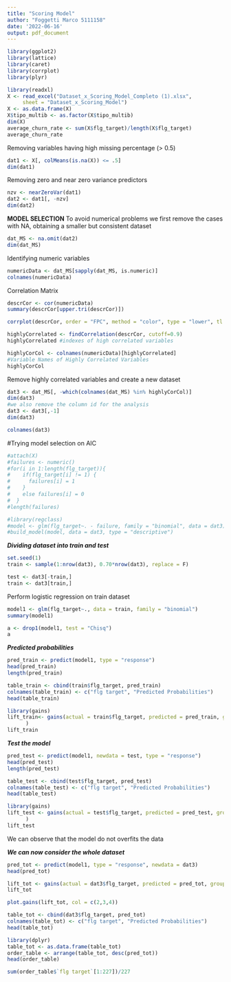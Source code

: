 ---
title: "Scoring Model"
author: "Foggetti Marco 5111158"
date: '2022-06-16'
output: pdf_document
---

```{r}
library(ggplot2)
library(lattice)
library(caret)
library(corrplot)
library(plyr)
```

```{r}
library(readxl)
X <- read_excel("Dataset_x_Scoring_Model_Completo (1).xlsx", 
     sheet = "Dataset_x_Scoring_Model")
X <- as.data.frame(X)
X$tipo_multib <- as.factor(X$tipo_multib)
dim(X)
average_churn_rate <- sum(X$flg_target)/length(X$flg_target)
average_churn_rate
```
Removing variables having high missing percentage (> 0.5)
```{r}
dat1 <- X[, colMeans(is.na(X)) <= .5]
dim(dat1)
```

Removing zero and near zero variance predictors
```{r}
nzv <- nearZeroVar(dat1)
dat2 <- dat1[, -nzv]
dim(dat2)
```

**MODEL SELECTION**
To avoid numerical problems we first remove the cases with NA, obtaining a smaller but consistent dataset
```{r}
dat_MS <- na.omit(dat2)
dim(dat_MS)
```

Identifying numeric variables
```{r}
numericData <- dat_MS[sapply(dat_MS, is.numeric)]
colnames(numericData)
```

Correlation Matrix
```{r}
descrCor <- cor(numericData)
summary(descrCor[upper.tri(descrCor)])
```
```{r}
corrplot(descrCor, order = "FPC", method = "color", type = "lower", tl.cex = 0.7, tl.col = rgb(0, 0, 0))
```
```{r}
highlyCorrelated <- findCorrelation(descrCor, cutoff=0.9)
highlyCorrelated #indexes of high correlated variables
```
```{r}
highlyCorCol <- colnames(numericData)[highlyCorrelated]
#Variable Names of Highly Correlated Variables
highlyCorCol
```
Remove highly correlated variables and create a new dataset
```{r}
dat3 <- dat_MS[, -which(colnames(dat_MS) %in% highlyCorCol)]
dim(dat3)
#we also remove the column id for the analysis
dat3 <- dat3[,-1]
dim(dat3)
```
```{r}
colnames(dat3)
```

#Trying model selection on AIC 
```{r}
#attach(X)
#failures <- numeric()
#for(i in 1:length(flg_target)){
#    if(flg_target[i] != 1) {
#      failures[i] = 1
#    }
#    else failures[i] = 0
#  }
#length(failures)
```

```{r}
#library(regclass)
#model <- glm(flg_target~. - failure, family = "binomial", data = dat3)
#build_model(model, data = dat3, type = "descriptive")
```




***Dividing dataset into train and test***
```{r}
set.seed(1)
train <- sample(1:nrow(dat3), 0.70*nrow(dat3), replace = F)

test <- dat3[-train,]
train <- dat3[train,]
```

Perform logistic regression on train dataset
```{r}
model1 <- glm(flg_target~., data = train, family = "binomial")
summary(model1)
```

```{r}
a <- drop1(model1, test = "Chisq")
a
```

***Predicted probabilities***
```{r}
pred_train <- predict(model1, type = "response")
head(pred_train)
length(pred_train)
```
```{r}
table_train <- cbind(train$flg_target, pred_train)
colnames(table_train) <- c("flg target", "Predicted Probabilities")
head(table_train)
```

```{r}
library(gains)
lift_train<- gains(actual = train$flg_target, predicted = pred_train, groups = 20
      )
lift_train
```

***Test the model***
```{r}
pred_test <- predict(model1, newdata = test, type = "response")
head(pred_test)
length(pred_test)
```

```{r}
table_test <- cbind(test$flg_target, pred_test)
colnames(table_test) <- c("flg target", "Predicted Probabilities")
head(table_test)
```

```{r}
library(gains)
lift_test <- gains(actual = test$flg_target, predicted = pred_test, groups = 20
      )
lift_test
```
We can observe that the model do not overfits the data

***We can now consider the whole dataset***
```{r}
pred_tot <- predict(model1, type = "response", newdata = dat3)
head(pred_tot)
```
```{r}
lift_tot <- gains(actual = dat3$flg_target, predicted = pred_tot, groups = 20)
lift_tot
```


```{r}
plot.gains(lift_tot, col = c(2,3,4))
```
```{r}
table_tot <- cbind(dat3$flg_target, pred_tot)
colnames(table_tot) <- c("flg target", "Predicted Probabilities")
head(table_tot)
```
```{r}
library(dplyr)
table_tot <- as.data.frame(table_tot)
order_table <- arrange(table_tot, desc(pred_tot))
head(order_table)
```
```{r}
sum(order_table$`flg target`[1:227])/227
```


